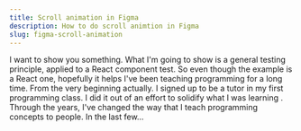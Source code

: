 ```yaml
---
title: Scroll animation in Figma
description: How to do scroll animtion in Figma
slug: figma-scroll-animation
---
```


I want to show you something. What I'm going to show is a general testing principle, applied to a React component test. So even though the example is a React one, hopefully it helps I've been teaching programming for a long time. From the very beginning actually. I signed up to be a tutor in my first programming class. I did it out of an effort to solidify what I was learning . Through the years, I've changed the way that I teach programming concepts to people. In the last few…